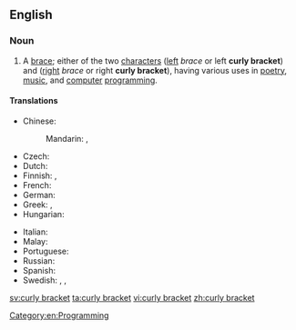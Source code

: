 ==English==
{{rfc|weird formatting}}

===Noun===
{{en-noun|sg=[[curly]] [[bracket]]}}

# A [[brace]]; either of the two [[character]]s ''{{unsupported|left curly bracket}}'' ([[left]] ''brace'' or left '''curly bracket''') and ''{{unsupported|right curly bracket}}'' ([[right]] ''brace'' or right '''curly bracket'''), having various uses in [[poetry]], [[music]], and [[computer]] [[programming]].

====Translations====
{{trans-top|character}}
* Chinese:
*: Mandarin: {{t|cmn|波形括號|sc=Hani}}, {{t|cmn|波形括号|tr=bōxíng kuòhào|sc=Hani}}
* Czech: {{t-|cs|složená závorka|f}}
* Dutch: {{t|nl|accolade}}
* Finnish: {{t-|fi|aaltosulku}}, {{t-|fi|aaltosulkumerkki}}
* French: {{t+|fr|accolade|f}}
* German: {{t-|de|geschweifte Klammer|f}}
* Greek: {{t|el|μύστακας|m}}, {{t+|el|άγκιστρο|n}}
* Hungarian: {{t|hu|kapcsos zárójel}}
{{trans-mid}}
* Italian: {{t|it|parentesi graffa}}
* Malay: {{t|ms|tanda kurung dakap}}
* Portuguese: {{t|pt|chave}}
* Russian: {{t|ru|фигурная скобка|f|tr=figúrnaja skóbka}}
* Spanish: {{t+|es|llave|f}}
* Swedish: {{t+|sv|klammerparentes|c}}, {{t|sv|måsvingeparentes|c}}, {{t+|sv|krullparentes|c}}
{{trans-bottom}}

[[Category:en:Programming]]

[[sv:curly bracket]]
[[ta:curly bracket]]
[[vi:curly bracket]]
[[zh:curly bracket]]